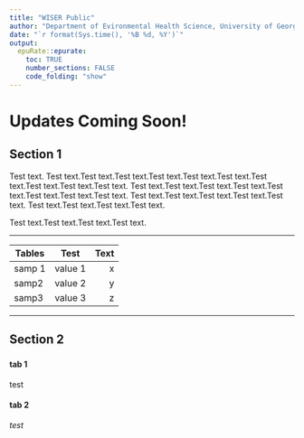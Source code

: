 ```yaml
---
title: "WISER Public"
author: "Department of Evironmental Health Science, University of Georgia"
date: "`r format(Sys.time(), '%B %d, %Y')`"
output:
  epuRate::epurate:
    toc: TRUE
    number_sections: FALSE
    code_folding: "show"
---
```


# Updates Coming Soon! {#Announcements}

## Section 1
Test text. Test text.Test text.Test text.Test text.Test text.Test text.Test text.Test text.Test text.Test text.
Test text.Test text.Test text.Test text.Test text.Test text.Test text.Test text.
Test text.Test text.Test text.Test text.Test text.
Test text.Test text.Test text.Test text.

Test text.Test text.Test text.Test text.

***

| Tables        | Test           | Text  |
| ------------- |:-------------:| -----:|
| samp 1      | value 1 | x |
| samp2       | value 2 | y |
| samp3       | value 3 | z |

***

## Section 2

### {.tabset}

#### tab 1
test

#### tab 2
_test_